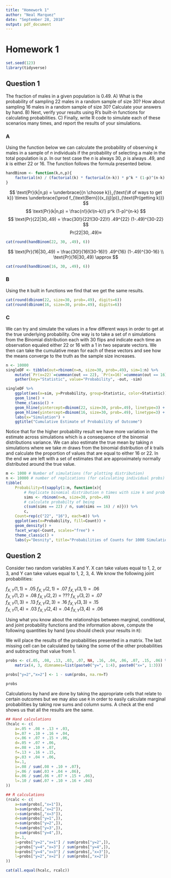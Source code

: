 ```yaml
---
title: "Homework 1"
author: "Neal Marquez"
date: "September 28, 2018"
output: pdf_document
---
```


# Homework 1  

```R
set.seed(123)
library(tidyverse)
```

## Question 1  
The fraction of males in a given population is 0.49. A) What is the probability of sampling 22 males in a random sample of size 30? How about sampling 16 males in a random sample of size 30? Calculate your answers by hand. B) Next, verify your results using R's built-in functions for calculating probabilities. C) Finally, write R code to simulate each of these scenarios many times, and report the results of your simulations.  

### A

Using the function below we can calculate the probability of observing $k$ males in a sample of $n$ individuals if the probability of selecting a male in the total population is $p$. In our test case the $n$ is always $30$, $p$ is always $.49$, and $k$ is either $22$ or $16$. The function follows the formula presented below.

```r
handBinom <- function(k,n,p){
    factorial(n) / (factorial(k) * factorial(n-k)) * p^k * (1-p)^(n-k)
}
```

$$
\text{Pr}(k|n,p) = \underbrace{{n \choose k}}_{\text{\# of ways to get k}} \times \underbrace{\prod f_{\text{Bern}}(x_{ij}|p)}_{\text{Pr(getting k)}}
$$
$$
\text{Pr}(k|n,p) = \frac{n!}{k!(n-k)!} p^k (1-p)^{n-k}
$$
$$
\text{Pr}(22|30,.49) = \frac{30!}{22!(30-22)!} .49^{22} (1-.49)^{30-22}
$$
$$
\text{Pr}(22|30,.49) \approx
$$

```r
cat(round(handBinom(22, 30, .49), 6))
```

$$
\text{Pr}(16|30,.49) = \frac{30!}{16!(30-16)!} .49^{16} (1-.49)^{30-16} \\
\text{Pr}(16|30,.49) \approx
$$

```r
cat(round(handBinom(16, 30, .49), 6))
```

### B

Using the `R` built in functions we find that we get the same results.

```r
cat(round(dbinom(22, size=30, prob=.49), digits=6))
cat(round(dbinom(16, size=30, prob=.49), digits=6))
```

### C

We can try and simulate the values in a few different ways in order to get at the true underlying probability. One way is to take a set of $n$ simulations from the Binomial distribution each with $30$ flips and indicate each time an observation equaled either 22 or 16 with a 1 in two separate vectors. We then can take the cumulative mean for each of these vectors and see how the means converge to the truth as the sample size increases.

```r
n <- 10000
singleDF <- tibble(out=rbinom(n=n, size=30, prob=.49), sim=1:n) %>%
    mutate(`Pr(x=22)`=cummean(out == 22), `Pr(x=16)`=cummean(out == 16)) %>%
    gather(key="Statistic", value="Probability", -out, -sim)

singleDF %>%
    ggplot(aes(x=sim, y=Probability, group=Statistic, color=Statistic)) +
    geom_line() +
    theme_classic() +
    geom_hline(yintercept=dbinom(22, size=30, prob=.49), linetype=3) +
    geom_hline(yintercept=dbinom(16, size=30, prob=.49), linetype=3) +
    labs(x="Simulation") +
    ggtitle("Cumulative Estimate of Probability of Outcome")
```

Notice that for the higher probability result we have more variation in the estimate across simulations which is a consequence of the binomial distributions variance. We can also estimate the true mean by taking $n$ simulations where we take $m$ draws from the binomial distribution of $k$ trails and calculate the proportion of values that are equal to either 16 or 22. In the end we are left with a set of estimates that are approximately normally distributed around the true value.

```r
m <- 1000 # Number of simulations (for plotting distribution)
n <- 10000 # number of replications (for calculating individual probs)
tibble(
    Probability=t(sapply(1:m, function(x){
        # Replicate binomial distribution n times with size k and prob .49
        sims <- rbinom(n=n, size=30, prob=.49)
        # calculate probabilty of being  
        c(sum(sims == 22) / n, sum(sims == 16) / n)})) %>%
        c,
    Count=rep(c("22", "16"), each=m)) %>%
    ggplot(aes(x=Probability, fill=Count)) +
    geom_density() +
    facet_wrap(~Count, scales="free") +
    theme_classic() +
    labs(y="Desnity", title="Probabilities of Counts for 1000 Simulations")
```

## Question 2

Consider two random variables X and Y. X can take values equal to 1, 2, or 3, and Y can take values equal to 1, 2, 3, 4. We know the following joint probabilities:

$f_{X,Y}(1,1)=.05$ $f_{X,Y}(2,1)=.07$ $f_{X,Y}(3,1)=.06$  
$f_{X,Y}(1,2)=.08$ $f_{X,Y}(2,2)=\text{???}$ $f_{X,Y}(3,2)=.07$  
$f_{X,Y}(1,3)=.13$ $f_{X,Y}(2,3)=.16$ $f_{X,Y}(3,3)=.15$  
$f_{X,Y}(1,4)=.03$ $f_{X,Y}(2,4)=.04$ $f_{X,Y}(3,4)=.06$  

Using what you know about the relationships between marginal, conditional, and joint probability functions and the information above, compute the following quantities by hand (you should check your results in `R`):

We will place the results of the probabilities presented in a matrix. The last missing cell can be calculated by taking the some of the other probabilities and subtracting that value from 1.

```R
probs <- c(.05, .08, .13, .03, .07, NA, .16, .04, .06, .07, .15, .06) %>%
    matrix(4, 3, dimnames=list(paste0("y=", 1:4), paste0("x=", 1:3)))

probs["y=2","x=2"] <- 1 - sum(probs, na.rm=T)

probs
```

Calculations by hand are done by taking the appropriate cells that relate to certain outcomes but we may also use `R` in order to easily calculate marginal probabilities by taking row sums and column sums. A check at the end shows us that all the results are the same.

```R
## Hand calculations
(hcalc <- c(
    a=.05 + .08 + .13 + .03,
    b=.07 + .10 + .16 + .04,
    c=.06 + .07 + .15 + .06,
    d=.05 + .07 + .06,
    e=.08 + .10 + .07,
    f=.13 + .16 + .15,
    g=.03 + .04 + .06,
    h=.1,
    i=.08 / sum(.08 + .10 + .07),
    j=.06 / sum(.03 + .04 + .06),
    k=.06 / sum(.06 + .07 + .15 + .06),
    l=.10 / sum(.07 + .10 + .16 + .04)
))
```
```R
## R calculations
(rcalc <- c(
    a=sum(probs[,"x=1"]),
    b=sum(probs[,"x=2"]),
    c=sum(probs[,"x=3"]),
    d=sum(probs["y=1",]),
    e=sum(probs["y=2",]),
    f=sum(probs["y=3",]),
    g=sum(probs["y=4",]),
    h=.1,
    i=probs["y=2","x=1"] / sum(probs["y=2",]),
    j=probs["y=4","x=3"] / sum(probs["y=4",]),
    k=probs["y=4","x=3"] / sum(probs[,"x=3"]),
    l=probs["y=2","x=2"] / sum(probs[,"x=2"])
))

cat(all.equal(hcalc, rcalc))

```
